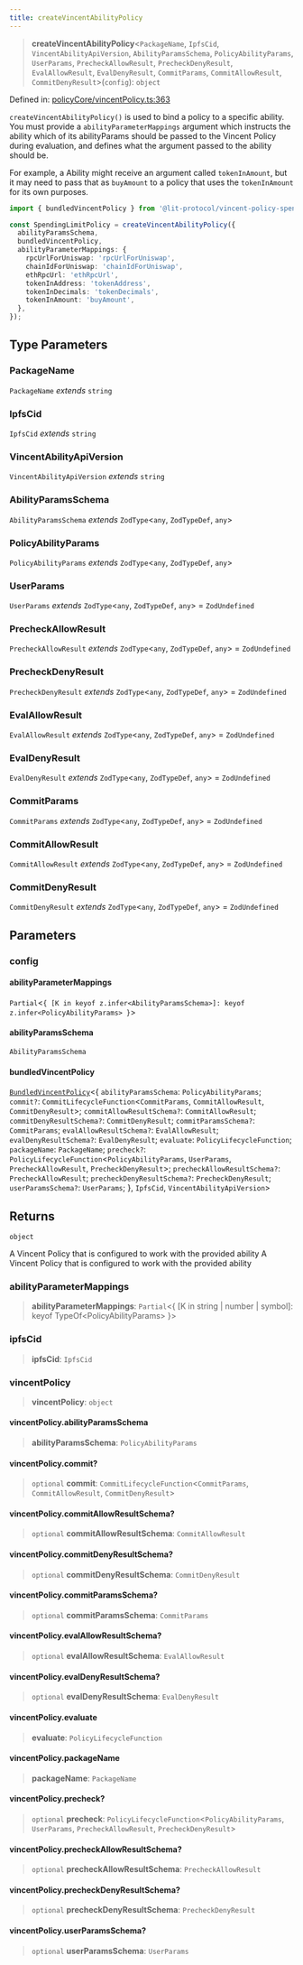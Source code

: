 ```yaml
---
title: createVincentAbilityPolicy
---
```


> **createVincentAbilityPolicy**\<`PackageName`, `IpfsCid`, `VincentAbilityApiVersion`, `AbilityParamsSchema`, `PolicyAbilityParams`, `UserParams`, `PrecheckAllowResult`, `PrecheckDenyResult`, `EvalAllowResult`, `EvalDenyResult`, `CommitParams`, `CommitAllowResult`, `CommitDenyResult`\>(`config`): `object`

Defined in: [policyCore/vincentPolicy.ts:363](https://github.com/LIT-Protocol/Vincent/blob/1c902a7c278246adaf4479901c6e2d38e00321e5/packages/libs/ability-sdk/src/lib/policyCore/vincentPolicy.ts#L363)

`createVincentAbilityPolicy()` is used to bind a policy to a specific ability. You must provide a `abilityParameterMappings` argument
which instructs the ability which of its abilityParams should be passed to the Vincent Policy during evaluation, and
defines what the argument passed to the ability should be.

For example, a Ability might receive an argument called `tokenInAmount`, but it may need to pass that as `buyAmount` to a
policy that uses the `tokenInAmount` for its own purposes.

```typescript
import { bundledVincentPolicy } from '@lit-protocol/vincent-policy-spending-limit';

const SpendingLimitPolicy = createVincentAbilityPolicy({
  abilityParamsSchema,
  bundledVincentPolicy,
  abilityParameterMappings: {
    rpcUrlForUniswap: 'rpcUrlForUniswap',
    chainIdForUniswap: 'chainIdForUniswap',
    ethRpcUrl: 'ethRpcUrl',
    tokenInAddress: 'tokenAddress',
    tokenInDecimals: 'tokenDecimals',
    tokenInAmount: 'buyAmount',
  },
});
```

## Type Parameters

### PackageName

`PackageName` *extends* `string`

### IpfsCid

`IpfsCid` *extends* `string`

### VincentAbilityApiVersion

`VincentAbilityApiVersion` *extends* `string`

### AbilityParamsSchema

`AbilityParamsSchema` *extends* `ZodType`\<`any`, `ZodTypeDef`, `any`\>

### PolicyAbilityParams

`PolicyAbilityParams` *extends* `ZodType`\<`any`, `ZodTypeDef`, `any`\>

### UserParams

`UserParams` *extends* `ZodType`\<`any`, `ZodTypeDef`, `any`\> = `ZodUndefined`

### PrecheckAllowResult

`PrecheckAllowResult` *extends* `ZodType`\<`any`, `ZodTypeDef`, `any`\> = `ZodUndefined`

### PrecheckDenyResult

`PrecheckDenyResult` *extends* `ZodType`\<`any`, `ZodTypeDef`, `any`\> = `ZodUndefined`

### EvalAllowResult

`EvalAllowResult` *extends* `ZodType`\<`any`, `ZodTypeDef`, `any`\> = `ZodUndefined`

### EvalDenyResult

`EvalDenyResult` *extends* `ZodType`\<`any`, `ZodTypeDef`, `any`\> = `ZodUndefined`

### CommitParams

`CommitParams` *extends* `ZodType`\<`any`, `ZodTypeDef`, `any`\> = `ZodUndefined`

### CommitAllowResult

`CommitAllowResult` *extends* `ZodType`\<`any`, `ZodTypeDef`, `any`\> = `ZodUndefined`

### CommitDenyResult

`CommitDenyResult` *extends* `ZodType`\<`any`, `ZodTypeDef`, `any`\> = `ZodUndefined`

## Parameters

### config

#### abilityParameterMappings

`Partial`\<`{ [K in keyof z.infer<AbilityParamsSchema>]: keyof z.infer<PolicyAbilityParams> }`\>

#### abilityParamsSchema

`AbilityParamsSchema`

#### bundledVincentPolicy

[`BundledVincentPolicy`](/api-reference/ability-sdk/type-aliases/BundledVincentPolicy)\<\{ `abilityParamsSchema`: `PolicyAbilityParams`; `commit?`: `CommitLifecycleFunction`\<`CommitParams`, `CommitAllowResult`, `CommitDenyResult`\>; `commitAllowResultSchema?`: `CommitAllowResult`; `commitDenyResultSchema?`: `CommitDenyResult`; `commitParamsSchema?`: `CommitParams`; `evalAllowResultSchema?`: `EvalAllowResult`; `evalDenyResultSchema?`: `EvalDenyResult`; `evaluate`: `PolicyLifecycleFunction`; `packageName`: `PackageName`; `precheck?`: `PolicyLifecycleFunction`\<`PolicyAbilityParams`, `UserParams`, `PrecheckAllowResult`, `PrecheckDenyResult`\>; `precheckAllowResultSchema?`: `PrecheckAllowResult`; `precheckDenyResultSchema?`: `PrecheckDenyResult`; `userParamsSchema?`: `UserParams`; \}, `IpfsCid`, `VincentAbilityApiVersion`\>

## Returns

`object`

A Vincent Policy that is configured to work with the provided ability
A Vincent Policy that is configured to work with the provided ability

### abilityParameterMappings

> **abilityParameterMappings**: `Partial`\<\{ \[K in string \| number \| symbol\]: keyof TypeOf\<PolicyAbilityParams\> \}\>

### ipfsCid

> **ipfsCid**: `IpfsCid`

### vincentPolicy

> **vincentPolicy**: `object`

#### vincentPolicy.abilityParamsSchema

> **abilityParamsSchema**: `PolicyAbilityParams`

#### vincentPolicy.commit?

> `optional` **commit**: `CommitLifecycleFunction`\<`CommitParams`, `CommitAllowResult`, `CommitDenyResult`\>

#### vincentPolicy.commitAllowResultSchema?

> `optional` **commitAllowResultSchema**: `CommitAllowResult`

#### vincentPolicy.commitDenyResultSchema?

> `optional` **commitDenyResultSchema**: `CommitDenyResult`

#### vincentPolicy.commitParamsSchema?

> `optional` **commitParamsSchema**: `CommitParams`

#### vincentPolicy.evalAllowResultSchema?

> `optional` **evalAllowResultSchema**: `EvalAllowResult`

#### vincentPolicy.evalDenyResultSchema?

> `optional` **evalDenyResultSchema**: `EvalDenyResult`

#### vincentPolicy.evaluate

> **evaluate**: `PolicyLifecycleFunction`

#### vincentPolicy.packageName

> **packageName**: `PackageName`

#### vincentPolicy.precheck?

> `optional` **precheck**: `PolicyLifecycleFunction`\<`PolicyAbilityParams`, `UserParams`, `PrecheckAllowResult`, `PrecheckDenyResult`\>

#### vincentPolicy.precheckAllowResultSchema?

> `optional` **precheckAllowResultSchema**: `PrecheckAllowResult`

#### vincentPolicy.precheckDenyResultSchema?

> `optional` **precheckDenyResultSchema**: `PrecheckDenyResult`

#### vincentPolicy.userParamsSchema?

> `optional` **userParamsSchema**: `UserParams`
